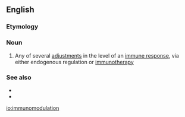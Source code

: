 ==English==

===Etymology===
{{prefix|immuno|modulation|lang=en}}

===Noun===
{{en-noun|-}}

# Any of several [[adjustment]]s in the level of an [[immune response]], via either endogenous regulation or [[immunotherapy]]

===See also===
* {{l|en|immunopotentiation}}
* {{l|en|immunosuppression}}

[[io:immunomodulation]]
